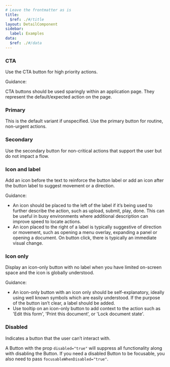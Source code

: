 ```yaml
---
# Leave the frontmatter as is
title:
  $ref: ./#/title
layout: DetailComponent
sidebar:
  label: Examples
data:
  $ref: ./#/data
---
```


<LivePreviewControls>
<LivePreview componentName="button" exampleName="CTA" >

### CTA

Use the CTA button for high priority actions.

Guidance:

CTA buttons should be used sparingly within an application page. They represent the default/expected action on the page.

</LivePreview>

<LivePreview componentName="button" exampleName="Primary" >

### Primary

This is the default variant if unspecified. Use the primary button for routine, non-urgent actions.

</LivePreview>

<LivePreview componentName="button" exampleName="Secondary" >

### Secondary

Use the secondary button for non-critical actions that support the user but do not impact a flow.

</LivePreview>

<LivePreview componentName="button" exampleName="IconAndLabel" displayName="Icon and label">

### Icon and label

Add an icon before the text to reinforce the button label or add an icon after the button label to suggest movement or a direction.

Guidance:

- An icon should be placed to the left of the label if it’s being used to further describe the action, such as upload, submit, play, done. This can be useful in busy environments where additional description can improve speed to locate actions.
- An icon placed to the right of a label is typically suggestive of direction or movement, such as opening a menu overlay, expanding a panel or opening a document. On button click, there is typically an immediate visual change.

</LivePreview>

<LivePreview componentName="button" exampleName="IconOnly" displayName="Icon only">

### Icon only

Display an icon-only button with no label when you have limited on-screen space and the icon is globally understood.

Guidance:

- An icon-only button with an icon only should be self-explanatory, ideally using well known symbols which are easily understood. If the purpose of the button isn’t clear, a label should be added.
- Use tooltip on an icon-only button to add context to the action such as 'Edit this form', 'Print this document', or 'Lock document state'.

</LivePreview>

<LivePreview componentName="button" exampleName="Disabled" >

### Disabled

Indicates a button that the user can’t interact with.

A Button with the prop `disabled="true"` will suppress all functionality along with disabling the Button. If you need a disabled Button to be focusable, you also need to pass `focusableWhenDisabled="true"`.

</LivePreview>
</LivePreviewControls>
